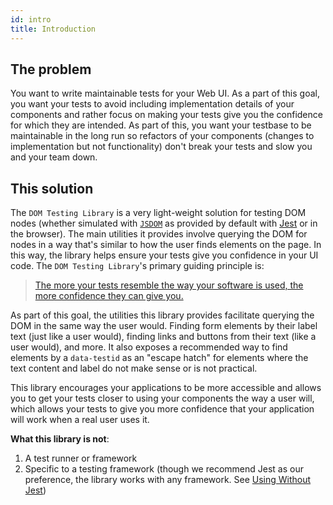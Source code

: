 ```yaml
---
id: intro
title: Introduction
---
```


## The problem

You want to write maintainable tests for your Web UI. As a part of this goal,
you want your tests to avoid including implementation details of your components
and rather focus on making your tests give you the confidence for which they are
intended. As part of this, you want your testbase to be maintainable in the long
run so refactors of your components (changes to implementation but not
functionality) don't break your tests and slow you and your team down.

## This solution

The `DOM Testing Library` is a very light-weight solution for testing DOM nodes
(whether simulated with [`JSDOM`](https://github.com/jsdom/jsdom) as provided by
default with [Jest][jest] or in the browser). The main utilities it provides
involve querying the DOM for nodes in a way that's similar to how the user finds
elements on the page. In this way, the library helps ensure your tests give you
confidence in your UI code. The `DOM Testing Library`'s primary guiding
principle is:

> [The more your tests resemble the way your software is used, the more confidence they can give you.](guiding-principles.mdx)

As part of this goal, the utilities this library provides facilitate querying
the DOM in the same way the user would. Finding form elements by their label
text (just like a user would), finding links and buttons from their text (like a
user would), and more. It also exposes a recommended way to find elements by a
`data-testid` as an "escape hatch" for elements where the text content and label
do not make sense or is not practical.

This library encourages your applications to be more accessible and allows you
to get your tests closer to using your components the way a user will, which
allows your tests to give you more confidence that your application will work
when a real user uses it.

**What this library is not**:

1.  A test runner or framework
2.  Specific to a testing framework (though we recommend Jest as our preference,
    the library works with any framework. See
    [Using Without Jest](setup.mdx#using-without-jest))

[jest]: https://jestjs.io
